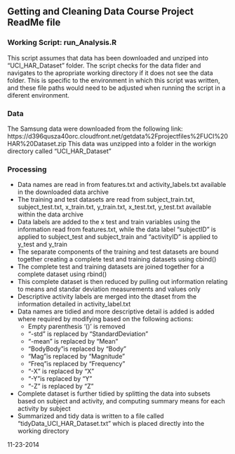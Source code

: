 ## Getting and Cleaning Data Course Project ReadMe file

### Working Script: run_Analysis.R
This script assumes that data has been downloaded and unziped into "UCI_HAR_Dataset" folder.  The script checks for the data flder and navigates to the apropriate working directory if it does not see the data folder. This is specific to the environment in which this script was written, and these file paths would need to be adjusted when running the script in a diferent environment.

### Data
The Samsung data were downloaded from the following link: 
https://d396qusza40orc.cloudfront.net/getdata%2Fprojectfiles%2FUCI%20HAR%20Dataset.zip
This data was unzipped into a folder in the workign directory called "UCI_HAR_Dataset" 

### Processing
* Data names are read in from features.txt and activity_labels.txt available in the downloaded data archive
* The training and test datasets are read from subject_train.txt, subject_test.txt, x_train.txt, y_train.txt, x_test.txt, y_test.txt available within the data archive
* Data labels are added to the x test and train variables using the information read from features.txt, while the data label "subjectID" is applied to subject_test and subject_train and "activityID" is applied to y_test and y_train
* The separate components of the training and test datasets are bound together creating a complete test and training datasets using cbind()
* The complete test and training datasets are joined together for a complete dataset using rbind()
* This complete dataset is then reduced by pulling out information relating to means and standar deviation measurements and values only
* Descriptive activity labels are merged into the dtaset from the information detailed in activity_label.txt
* Data names are tidied and more descriptive detail is added is added where required by modifying based on the following actions:  
     + Empty parenthesis '()' is removed 
     + "-std" is replaced by "StandardDeviation"
     + "-mean" is replaced by "Mean"
     + "BodyBody"is replaced by "Body"
     + "Mag"is replaced by "Magnitude"
     + "Freq"is replaced by "Frequency"
     + "-X" is replaced by "X"
     + "-Y"is replaced by "Y"
     + "-Z" is replaced by "Z"
* Complete dataset is further tidied by splitting the data into subsets based on subject and activity, and computing summary means for each activity by subject
* Summarized and tidy data is written to a file called "tidyData_UCI_HAR_Dataset.txt" which is placed directly into the working directory

11-23-2014
